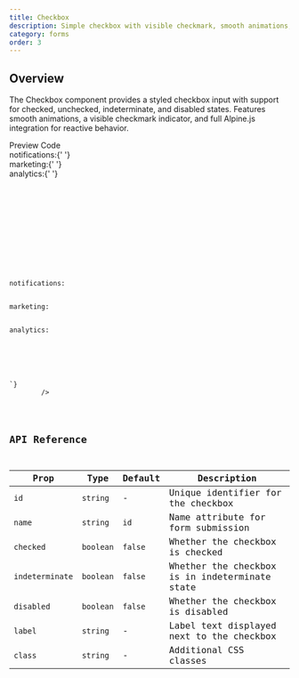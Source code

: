```yaml
---
title: Checkbox
description: Simple checkbox with visible checkmark, smooth animations, and Alpine.js integration
category: forms
order: 3
---
```



## Overview

The Checkbox component provides a styled checkbox input with support for checked, unchecked, indeterminate, and disabled states. Features smooth animations, a visible checkmark indicator, and full Alpine.js integration for reactive behavior.

<Tabs defaultValue="preview" class="h-auto">
    <TabsList variant="pills" slot="list">
        <TabsTrigger value="preview" variant="pills">
            Preview
        </TabsTrigger>
        <TabsTrigger value="code" variant="pills">
            Code
        </TabsTrigger>
    </TabsList>
    <TabsContent value="preview" preview class="space-y-4">
        <div
            x-data="{
            notifications: false,
            marketing: true,
            analytics: false
        }"
        >
            <div class="space-y-3 gap-2">
                <Checkbox
                    label="Enable notifications"
                    x-model="notifications"
                />
                <Checkbox label="Marketing emails" x-model="marketing" />
                <Checkbox label="Analytics tracking" x-model="analytics" />
            </div>
            <div class="mt-4 p-3 bg-muted rounded-lg text-sm">
                <div class="space-y-1">
                    <div>
                        notifications:{' '}
                        <span
                            x-text="notifications"
                            class="font-mono text-primary"
                        ></span>
                    </div>
                    <div>
                        marketing:{' '}
                        <span
                            x-text="marketing"
                            class="font-mono text-primary"
                        ></span>
                    </div>
                    <div>
                        analytics:{' '}
                        <span
                            x-text="analytics"
                            class="font-mono text-primary"
                        ></span>
                    </div>
                </div>
            </div>
        </div>
    </TabsContent>
    <TabsContent value="code">
        <Code
            language="astro"
            code={`---
---
<div x-data="{
            notifications: false,
            marketing: true,
            analytics: false
        }">
        <div class="space-y-3 gap-2">
            <Checkbox label="Enable notifications" x-model="notifications" />
            <Checkbox label="Marketing emails" x-model="marketing" />
            <Checkbox label="Analytics tracking" x-model="analytics" />
        </div>
        <div class="mt-4 p-3 bg-muted rounded-lg text-sm">
            <div class="space-y-1">
                <div>notifications: <span x-text="notifications" class="font-mono text-primary"></span></div>
                <div>marketing: <span x-text="marketing" class="font-mono text-primary"></span></div>
                <div>analytics: <span x-text="analytics" class="font-mono text-primary"></span></div>
            </div>
        </div>
    </div>
`}
        />
    </TabsContent>
</Tabs>

## API Reference

| Prop            | Type      | Default | Description                                    |
| --------------- | --------- | ------- | ---------------------------------------------- |
| `id`            | `string`  | -       | Unique identifier for the checkbox             |
| `name`          | `string`  | `id`    | Name attribute for form submission             |
| `checked`       | `boolean` | `false` | Whether the checkbox is checked                |
| `indeterminate` | `boolean` | `false` | Whether the checkbox is in indeterminate state |
| `disabled`      | `boolean` | `false` | Whether the checkbox is disabled               |
| `label`         | `string`  | -       | Label text displayed next to the checkbox      |
| `class`         | `string`  | -       | Additional CSS classes                         |
